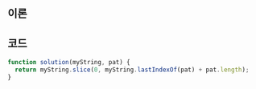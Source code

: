 
## 이론

<Slice />

## 코드

```js
function solution(myString, pat) {
  return myString.slice(0, myString.lastIndexOf(pat) + pat.length);
}
```
